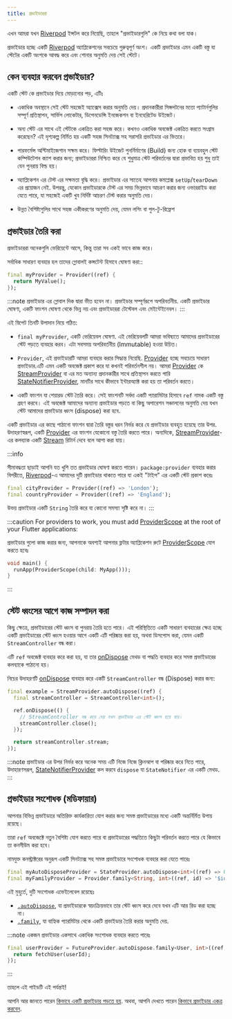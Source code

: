 ```yaml
---
title: প্রভাইডাররা
---
```


এখন আমরা যখন [Riverpod] ইন্সটল করে নিয়েছি, তাহলে "প্রভাইডারগুলি" কে নিয়ে কথা বলা যাক।

প্রভাইডার হচ্ছে একটি [Riverpod] অ্যাপ্লিকেশনের সবচেয়ে গুরুত্বপূর্ণ অংশ।
একটি প্রভাইডার এমন একটি বস্তু যা স্টেটের একটি অংশকে আবদ্ধ করে এবং শোনার অনুমতি দেয়
সেই স্টেটে।

## কেন ব্যবহার করবেন প্রভাইডার?

একটি স্টেট কে প্রভাইডার দিয়ে মোড়ানোর পড়, এটিঃ

- একাধিক অবস্থানে সেই স্টেট সহজেই অ্যাক্সেস করার অনুমতি দেয়।
   প্রদানকারীরা সিঙ্গলটনের মতো প্যাটার্নগুলির সম্পূর্ণ প্রতিস্থাপন,
   সার্ভিস লোকেটার, ডিপেনডেন্সি ইনজেকশন বা ইনহেরিটেড উইজেট।

- অন্য স্টেট এর সাথে এই স্টেটকে একত্রিত করা সহজ করে।
   কখনও একাধিক অবজেক্ট একত্রিত করতে সংগ্রাম করেছেন? এই দৃশ্যকল্প নির্মিত হয়
   একটি সহজ সিনট্যাক্স সহ সরাসরি প্রভাইডার এর ভিতরে।

-  পারফর্মেন্স অপ্টিমাইজেশান সক্ষম করে।
   ফিল্টারিং উইজেট পুনর্নির্মাণের (Build) জন্য হোক বা ব্যয়বহুল স্টেট কম্পিউটেশন ক্যাশ করার জন্য;
   প্রভাইডাররা নিশ্চিত করে যে শুধুমাত্র স্টেট পরিবর্তনের দ্বারা প্রভাবিত হয় শুধু তাই যেন পুনরায় বিল্ড হয়।

- অ্যাপ্লিকেশন এর টেস্ট এর সক্ষমতা বৃদ্ধি করে।
  প্রভাইডার এর সাতেহ আপনার কমপ্লেক্স `setUp`/`tearDown` এর প্রয়োজন নেই. উপরন্তু,
   যেকোন প্রভাইডারকে টেস্ট এর সময় ভিন্নভাবে আচরণ করার জন্য ওভাররাইড করা যেতে পারে, যা
   সহজেই একটি খুব নির্দিষ্ট আচরণ টেস্ট করার অনুমতি দেয়।

- উন্নত বৈশিষ্ট্যগুলির সাথে সহজ একীকরণের অনুমতি দেয়, যেমন লগিং বা
   পুল-টু-রিফ্রেশ

## প্রভাইডার তৈরি করা

প্রভাইডাররা অনেকগুলি ভেরিয়েন্টে আসে, কিন্তু তারা সব একই ভাবে কাজ করে।

সর্বাধিক সাধারণ ব্যবহার হল তাদের গ্লোবালই কন্সটেন্ট হিসাবে ঘোষণা করা::

```dart
final myProvider = Provider((ref) {
  return MyValue();
});
```

:::note
প্রভাইডার এর গ্লোবাল দিক দ্বারা ভীত হবেন না।
প্রভাইডার সম্পূর্ণরূপে অপরিবর্তনীয়. একটি প্রভাইডার ঘোষণা, একটি ফাংশন ঘোষণা থেকে ভিন্ন নয়
এবং প্রভাইডাররা টেস্টেবল এবং মেইন্টেইনেবল।
:::

এই স্নিপেট তিনটি উপাদান নিয়ে গঠিত:

- `final myProvider`, একটি ভেরিয়েবল ঘোষণা.
   এই ভেরিয়েবলটি আমরা ভবিষ্যতে আমাদের প্রভাইডারের স্টেট পড়তে ব্যবহার করব।
   এটা সবসময় অপরিবর্তনীয় (Immutable) হওয়া উচিত।

- `Provider`, এই প্রভাইডারটি আমরা ব্যবহার করার সিদ্ধান্ত নিয়েছি.
  [Provider] হচ্ছে সবচেয়ে সাধারণ প্রভাইডার.এটি এমন একটি অবজেক্ট প্রকাশ করে যা কখনই
   পরিবর্তনশীল নয়।
  আমরা [Provider] কে [StreamProvider] বা এর মত অন্যান্য প্রদানকারীর সাথে প্রতিস্থাপন করতে পারি
   [StateNotifierProvider], মানটির সাথে কীভাবে ইন্টারঅ্যাক্ট করা হয় তা পরিবর্তন করতে।

- একটি ফাংশন যা শেয়ারড স্টেট তৈরি করে।
  সেই ফাংশনটি সর্বদা একটি প্যারামিটার হিসাবে `ref` নামক একটি বস্তু গ্রহণ করবে। এই অবজেক্ট
   আমাদের অন্যান্য প্রভাইডার পড়তে বা কিছু অপারেশন সঞ্চালনের অনুমতি দেয় যখন স্টেট
   আমাদের প্রভাইডার ধ্বংস (dispose) করা হবে.

একটি প্রভাইডার এর কাছে পাঠানো ফাংশন দ্বারা তৈরি বস্তুর ধরন নির্ভর করে যে 
প্রভাইডার ব্যবহৃত হয়েছে তার উপর.
উদাহরণস্বরূপ, একটি [Provider] এর ফাংশন যেকোনো বস্তু তৈরি করতে পারে।
অন্যদিকে, [StreamProvider]-এর কলব্যাক একটি [Stream] রিটার্ন দেবে বলে আশা করা যায়।

:::info

সীমাবদ্ধতা ছাড়াই আপনি যত খুশি তত প্রভাইডার ঘোষণা করতে পারেন।
`package:provider` ব্যবহার করার বিপরীতে, [Riverpod]-এ আমাদের দুটি প্রভাইডার থাকতে পারে যা
একই "টাইপ" এর একটি স্টেট প্রকাশ করেঃ

```dart
final cityProvider = Provider((ref) => 'London');
final countryProvider = Provider((ref) => 'England');
```

উভয় প্রভাইডার একটি `String` তৈরি করে যা কোনো সমস্যা সৃষ্টি করে না।
:::

:::caution
For providers to work, you must add [ProviderScope] at the root of your
Flutter applications:

প্রভাইডার গুলো কাজ করার জন্য, আপনাকে অবশ্যই আপনার ফ্লটার অ্যাপ্লিকেশন রুটে [ProviderScope] যোগ করতে হবেঃ


```dart
void main() {
  runApp(ProviderScope(child: MyApp()));
}
```

:::

## স্টেট ধ্বংসের আগে কাজ সম্পাদন করা


কিছু ক্ষেত্রে, প্রভাইডারের স্টেট ধ্বংস বা পুনরায় তৈরি হতে পারে।
এই পরিস্থিতিতে একটি সাধারণ ব্যবহারের ক্ষেত্র হচ্ছে একটি প্রভাইডারের স্টেট ধ্বংস হওয়ার আগে একটি এটি পরিষ্কার করা হয়, অথবা ডিসপোস করা, যেমন একটি `StreamController` বন্ধ করা।

এটি `ref` অবজেক্ট ব্যবহার করে করা হয়, যা তার [onDispose] মেথড বা পদ্ধতি ব্যবহার করে সমস্ত প্রভাইডারের কলব্যাকে পাঠানো হয়।

নিচের উদাহরণটি [onDispose] ব্যবহার করে একটি `StreamController` বন্ধ (Dispose) করার জন্য:

```dart
final example = StreamProvider.autoDispose((ref) {
  final streamController = StreamController<int>();

  ref.onDispose(() {
    // StreamController বন্ধ করে দেয় যখন প্রভাইডার এর স্টেট ধ্বংস হয়ে যায়।
    streamController.close();
  });

  return streamController.stream;
});
```

:::note
প্রভাইডার এর উপর নির্ভর করে অনেক সময় এটি নিজে নিজে ক্লিনআপ বা পরিষ্কার করে নিতে পারে,
উদাহারণসরূপ, [StateNotifierProvider] কল করবে `dispose` যা `StateNotifier` এর একটি মেথড.
:::

## প্রভাইডার সংশোধক (মডিফায়ার)

আপনার বিভিন্ন প্রভাইডারে অতিরিক্ত কার্যকারিতা যোগ করার জন্য সমস্ত প্রভাইডারের মধ্যে একটি অন্তর্নির্মিত উপায় রয়েছে।

তারা `ref` অবজেক্টে নতুন বৈশিষ্ট্য যোগ করতে পারে বা প্রভাইডারের পদ্ধতিতে কিছুটা পরিবর্তন করতে পারে যে
কিভাবে তা কনসীউম করা হবে।

নামযুক্ত কনস্ট্রাক্টরের অনুরূপ একটি সিনট্যাক্স সহ সমস্ত প্রভাইডারে সংশোধক ব্যবহার করা যেতে পারেঃ

```dart
final myAutoDisposeProvider = StateProvider.autoDispose<int>((ref) => 0);
final myFamilyProvider = Provider.family<String, int>((ref, id) => '$id');
```

এই মুহুর্তে, দুটি সংশোধক এভেইলেবেল রয়েছেঃ

- [`.autoDispose`](./modifiers/auto_dispose), যা প্রভাইডারকে স্বয়ংক্রিয়ভাবে তার স্টেট ধ্বংস করে দেবে
   যখন এটি আর রিড করা হচ্ছে না।
- [`.family`](./modifiers/family), যা বাহ্যিক প্যারমিটার থেকে একটি প্রভাইডার তৈরি করার অনুমতি দেয়.

:::note
একজন প্রভাইডার একসাথে একাধিক সংশোধক ব্যবহার করতে পারেঃ

```dart
final userProvider = FutureProvider.autoDispose.family<User, int>((ref, userId) async {
  return fetchUser(userId);
});
```

:::

তাহলে এই গাইডটি এই পর্যন্তই!

আপনি আর জানতে পারেন [কিভাবে একটি প্রভাইডার পড়তে হয়](../concepts/reading).
অথবা, আপনি দেখতে পারেন [কিভাবে প্রভাইডার একত্র করবেন](../concepts/combining_providers).

[get_it]: http://pub.dev/packages/get_it
[inheritedwidget]: https://api.flutter.dev/flutter/widgets/InheritedWidget-class.html
[stream]: https://api.dart.dev/stable/2.8.4/dart-async/Stream-class.html
[ondispose]: https://pub.dev/documentation/riverpod/latest/riverpod/Ref/onDispose.html
[riverpod]: https://github.com/rrousselgit/river_pod
[hooks_riverpod]: https://pub.dev/packages/hooks_riverpod
[flutter_riverpod]: https://pub.dev/packages/flutter_riverpod
[flutter_hooks]: https://github.com/rrousselGit/flutter_hooks
[provider]: ../providers/provider
[streamprovider]: ../providers/stream_provider
[statenotifierprovider]: ../providers/state_notifier_provider
[providerscope]: https://pub.dev/documentation/flutter_riverpod/latest/flutter_riverpod/ProviderScope-class.html
